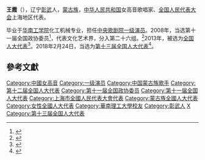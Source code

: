'''王霞'''（{{bd|1963年|4月|}}），辽宁[[彰武|彰武]]人，[[蒙古族|蒙古族]]，[[中华人民共和国|中华人民共和国]]女高音歌唱家、[[全国人民代表大会|全国人民代表大会]]上海地区代表。

毕业于[[华南工学院|华南工学院]]化工机械专业，担任[[中央歌剧院|中央歌剧院]][[一级演员|一级演员]]。2008年，当选第十一届全国政协委员<ref>{{cite news|title=第十一届全国政协委员名单|url=http://www.indaa.com.cn/zt/2009qglh/zxzs/200903/t20090303_127573.html|accessdate=2013-04-09|newspaper=新华社北京1月25日电 中国人民政治协商会议第十一届全国委员会委员名单(共2237人，2008年1月25日政协第十届全国委员会常务委员会第二十次会议通过)|date=2008年1月25日|deadurl=yes|archiveurl=https://web.archive.org/web/20130928014403/http://www.indaa.com.cn/zt/2009qglh/zxzs/200903/t20090303_127573.html|archivedate=2013年9月28日}}</ref>，代表文化艺术界，分入第二十六组。<ref>{{cite news|title=全国政协信息-王霞|url=http://www.cppcc.gov.cn/CMS/wylibary/showJcwyxtInfoWylibary.action?tabJcwyxt.guid=11W0008420&wytype=wjwy|accessdate=2013-04-09|newspaper=全国政协委员会|archive-date=2019-06-12|archive-url=https://web.archive.org/web/20190612015418/http://www.cppcc.gov.cn/CMS/wylibary/showJcwyxtInfoWylibary.action?tabJcwyxt.guid=11W0008420&wytype=wjwy|dead-url=no}}</ref>2013年，被选为[[全国人大代表|全国人大代表]]<ref>{{cite news|title=全国人大代表信息-王霞|url= http://210.82.31.1:8084/delegate/viewDelegate.action?dbid=120619|accessdate=2013-03-28|newspaper=全国人大网}}</ref>。2018年2月24日，当选为[[第十三届全国人大代表|第十三届全国人大代表]]<ref>{{Cite web|title=（受权发布）中华人民共和国第十三届全国人民代表大会代表名单-中新网|url=http://www.chinanews.com/gn/2018/02-25/8453959.shtml|accessdate=2021-02-13|work=中新网|archive-date=2018-02-27|archive-url=https://web.archive.org/web/20180227031724/http://www.chinanews.com/gn/2018/02-25/8453959.shtml|dead-url=no}}</ref>。

==參考文獻==
{{reflist}}

{{DEFAULTSORT:Wang王}}
[[Category:中國女高音|Category:中國女高音]]
[[Category:一级演员|Category:一级演员]]
[[Category:中国蒙古族歌手|Category:中国蒙古族歌手]]
[[Category:第十二届全国人大代表|Category:第十二届全国人大代表]]
[[Category:第十一届全国政协委员|Category:第十一届全国政协委员]]
[[Category:第十一届全国人大代表|Category:第十一届全国人大代表]]
[[Category:上海市全國人民代表大會代表|Category:上海市全國人民代表大會代表]]
[[Category:蒙古族全國人大代表|Category:蒙古族全國人大代表]]
[[Category:女性全國人大代表|Category:女性全國人大代表]]
[[Category:華南理工大學校友|Category:華南理工大學校友]]
[[Category:彰武人|Category:彰武人]]
[[Category:王姓|X]]
[[Category:第十三届全国人大代表|Category:第十三届全国人大代表]]


{{中华人民共和国政治人物小作品}}